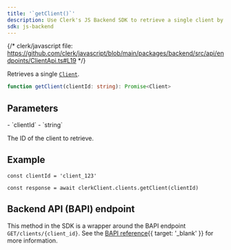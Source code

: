 ```yaml
---
title: '`getClient()`'
description: Use Clerk's JS Backend SDK to retrieve a single client by its ID.
sdk: js-backend
---
```


{/* clerk/javascript file: https://github.com/clerk/javascript/blob/main/packages/backend/src/api/endpoints/ClientApi.ts#L19 */}

Retrieves a single [`Client`](/docs/reference/javascript/client).

```ts
function getClient(clientId: string): Promise<Client>
```

## Parameters

<Properties>
  - `clientId`
  - `string`

  The ID of the client to retrieve.
</Properties>

## Example

<Include src="_partials/backend/usage" />

```tsx
const clientId = 'client_123'

const response = await clerkClient.clients.getClient(clientId)
```

## Backend API (BAPI) endpoint

This method in the SDK is a wrapper around the BAPI endpoint `GET/clients/{client_id}`. See the [BAPI reference](/docs/reference/backend-api/tag/clients/get/clients/\{client_id}){{ target: '_blank' }} for more information.
